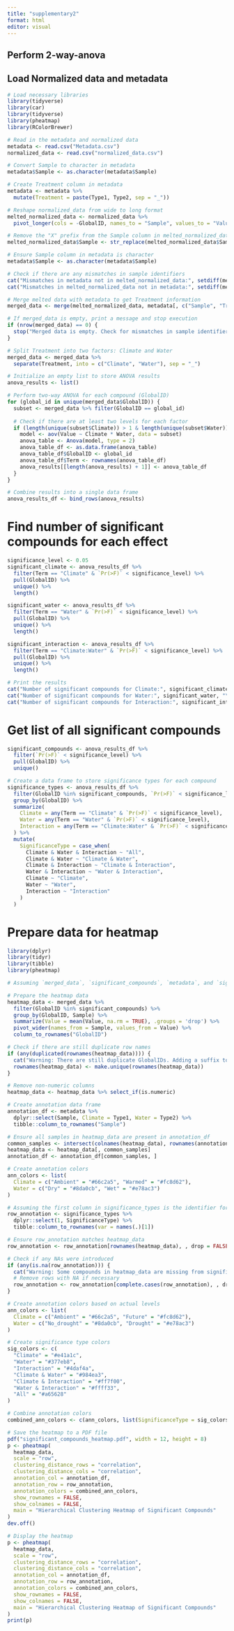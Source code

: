 ```yaml
---
title: "supplementary2"
format: html
editor: visual
---
```


## Perform 2-way-anova

## Load Normalized data and metadata

```r
# Load necessary libraries
library(tidyverse)
library(car)
library(tidyverse)
library(pheatmap)
library(RColorBrewer)

# Read in the metadata and normalized data
metadata <- read.csv("Metadata.csv")
normalized_data <- read.csv("normalized_data.csv")

# Convert Sample to character in metadata
metadata$Sample <- as.character(metadata$Sample)

# Create Treatment column in metadata
metadata <- metadata %>%
  mutate(Treatment = paste(Type1, Type2, sep = "_"))

# Reshape normalized_data from wide to long format
melted_normalized_data <- normalized_data %>%
  pivot_longer(cols = -GlobalID, names_to = "Sample", values_to = "Value")

# Remove the "X" prefix from the Sample column in melted_normalized_data
melted_normalized_data$Sample <- str_replace(melted_normalized_data$Sample, "^X", "")

# Ensure Sample column in metadata is character
metadata$Sample <- as.character(metadata$Sample)

# Check if there are any mismatches in sample identifiers
cat("Mismatches in metadata not in melted_normalized_data:", setdiff(metadata$Sample, melted_normalized_data$Sample), "\n")
cat("Mismatches in melted_normalized_data not in metadata:", setdiff(melted_normalized_data$Sample, metadata$Sample), "\n")

# Merge melted data with metadata to get Treatment information
merged_data <- merge(melted_normalized_data, metadata[, c("Sample", "Treatment")], by = "Sample")

# If merged_data is empty, print a message and stop execution
if (nrow(merged_data) == 0) {
  stop("Merged data is empty. Check for mismatches in sample identifiers between metadata and normalized data.")
}

# Split Treatment into two factors: Climate and Water
merged_data <- merged_data %>%
  separate(Treatment, into = c("Climate", "Water"), sep = "_")

# Initialize an empty list to store ANOVA results
anova_results <- list()

# Perform two-way ANOVA for each compound (GlobalID)
for (global_id in unique(merged_data$GlobalID)) {
  subset <- merged_data %>% filter(GlobalID == global_id)
  
  # Check if there are at least two levels for each factor
  if (length(unique(subset$Climate)) > 1 & length(unique(subset$Water)) > 1) {
    model <- aov(Value ~ Climate * Water, data = subset)
    anova_table <- Anova(model, type = 2)
    anova_table_df <- as.data.frame(anova_table)
    anova_table_df$GlobalID <- global_id
    anova_table_df$Term <- rownames(anova_table_df)
    anova_results[[length(anova_results) + 1]] <- anova_table_df
  }
}

# Combine results into a single data frame
anova_results_df <- bind_rows(anova_results)


```

# Find number of significant compounds for each effect

```r

significance_level <- 0.05
significant_climate <- anova_results_df %>%
  filter(Term == "Climate" & `Pr(>F)` < significance_level) %>%
  pull(GlobalID) %>%
  unique() %>%
  length()

significant_water <- anova_results_df %>%
  filter(Term == "Water" & `Pr(>F)` < significance_level) %>%
  pull(GlobalID) %>%
  unique() %>%
  length()

significant_interaction <- anova_results_df %>%
  filter(Term == "Climate:Water" & `Pr(>F)` < significance_level) %>%
  pull(GlobalID) %>%
  unique() %>%
  length()

# Print the results
cat("Number of significant compounds for Climate:", significant_climate, "\n")
cat("Number of significant compounds for Water:", significant_water, "\n")
cat("Number of significant compounds for Interaction:", significant_interaction, "\n")

```

# Get list of all significant compounds

```r

significant_compounds <- anova_results_df %>%
  filter(`Pr(>F)` < significance_level) %>%
  pull(GlobalID) %>%
  unique()

# Create a data frame to store significance types for each compound
significance_types <- anova_results_df %>%
  filter(GlobalID %in% significant_compounds, `Pr(>F)` < significance_level) %>%
  group_by(GlobalID) %>%
  summarize(
    Climate = any(Term == "Climate" & `Pr(>F)` < significance_level),
    Water = any(Term == "Water" & `Pr(>F)` < significance_level),
    Interaction = any(Term == "Climate:Water" & `Pr(>F)` < significance_level)
  ) %>%
  mutate(
    SignificanceType = case_when(
      Climate & Water & Interaction ~ "All",
      Climate & Water ~ "Climate & Water",
      Climate & Interaction ~ "Climate & Interaction",
      Water & Interaction ~ "Water & Interaction",
      Climate ~ "Climate",
      Water ~ "Water",
      Interaction ~ "Interaction"
    )
  )

```

# Prepare data for heatmap

```r
library(dplyr)
library(tidyr)
library(tibble)
library(pheatmap)

# Assuming `merged_data`, `significant_compounds`, `metadata`, and `significance_types` are already loaded

# Prepare the heatmap data
heatmap_data <- merged_data %>%
  filter(GlobalID %in% significant_compounds) %>%
  group_by(GlobalID, Sample) %>%
  summarize(Value = mean(Value, na.rm = TRUE), .groups = 'drop') %>%
  pivot_wider(names_from = Sample, values_from = Value) %>%
  column_to_rownames("GlobalID")

# Check if there are still duplicate row names
if (any(duplicated(rownames(heatmap_data)))) {
  cat("Warning: There are still duplicate GlobalIDs. Adding a suffix to make them unique.\n")
  rownames(heatmap_data) <- make.unique(rownames(heatmap_data))
}

# Remove non-numeric columns
heatmap_data <- heatmap_data %>% select_if(is.numeric)

# Create annotation data frame
annotation_df <- metadata %>%
  dplyr::select(Sample, Climate = Type1, Water = Type2) %>%
  tibble::column_to_rownames("Sample")

# Ensure all samples in heatmap_data are present in annotation_df
common_samples <- intersect(colnames(heatmap_data), rownames(annotation_df))
heatmap_data <- heatmap_data[, common_samples]
annotation_df <- annotation_df[common_samples, ]

# Create annotation colors
ann_colors <- list(
  Climate = c("Ambient" = "#66c2a5", "Warmed" = "#fc8d62"),
  Water = c("Dry" = "#8da0cb", "Wet" = "#e78ac3")
)

# Assuming the first column in significance_types is the identifier for compounds
row_annotation <- significance_types %>%
  dplyr::select(1, SignificanceType) %>%
  tibble::column_to_rownames(var = names(.)[1])

# Ensure row_annotation matches heatmap_data
row_annotation <- row_annotation[rownames(heatmap_data), , drop = FALSE]

# Check if any NAs were introduced
if (any(is.na(row_annotation))) {
  cat("Warning: Some compounds in heatmap_data are missing from significance_types.\n")
  # Remove rows with NA if necessary
  row_annotation <- row_annotation[complete.cases(row_annotation), , drop = FALSE]
}

# Create annotation colors based on actual levels
ann_colors <- list(
  Climate = c("Ambient" = "#66c2a5", "Future" = "#fc8d62"),
  Water = c("No_drought" = "#8da0cb", "Drought" = "#e78ac3")
)

# Create significance type colors
sig_colors <- c(
  "Climate" = "#e41a1c",
  "Water" = "#377eb8",
  "Interaction" = "#4daf4a",
  "Climate & Water" = "#984ea3",
  "Climate & Interaction" = "#ff7f00",
  "Water & Interaction" = "#ffff33",
  "All" = "#a65628"
)

# Combine annotation colors
combined_ann_colors <- c(ann_colors, list(SignificanceType = sig_colors))

# Save the heatmap to a PDF file
pdf("significant_compounds_heatmap.pdf", width = 12, height = 8)
p <- pheatmap(
  heatmap_data,
  scale = "row",
  clustering_distance_rows = "correlation",
  clustering_distance_cols = "correlation",
  annotation_col = annotation_df,
  annotation_row = row_annotation,
  annotation_colors = combined_ann_colors,
  show_rownames = FALSE,
  show_colnames = FALSE,
  main = "Hierarchical Clustering Heatmap of Significant Compounds"
)
dev.off()

# Display the heatmap
p <- pheatmap(
  heatmap_data,
  scale = "row",
  clustering_distance_rows = "correlation",
  clustering_distance_cols = "correlation",
  annotation_col = annotation_df,
  annotation_row = row_annotation,
  annotation_colors = combined_ann_colors,
  show_rownames = FALSE,
  show_colnames = FALSE,
  main = "Hierarchical Clustering Heatmap of Significant Compounds"
)
print(p)
```
